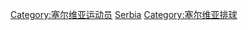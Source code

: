 [[Category:塞尔维亚运动员|Category:塞尔维亚运动员]]
[[Category:各國排球運動員|Serbia]]
[[Category:塞尔维亚排球|Category:塞尔维亚排球]]